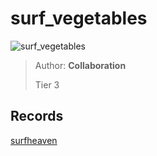 
# surf_vegetables

![surf_vegetables](https://raw.githubusercontent.com/Sayt123/SurfMapPics/Maps-and-bonuses/csgo/surf_vegetables.jpg)

> Author: **Collaboration**
>
> Tier 3

## Records

[surfheaven](https://surfheaven.eu/map/surf_vegetables)
